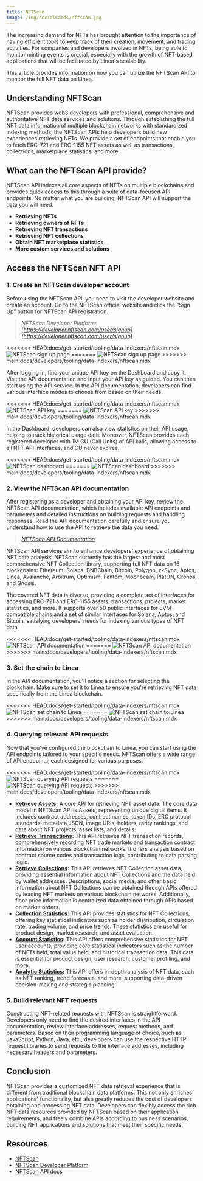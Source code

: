```yaml
---
title: NFTScan
image: /img/socialCards/nftscan.jpg
---
```


The increasing demand for NFTs has brought attention to the importance of having
efficient tools to keep track of their creation, movement, and trading
activities. For companies and developers involved in NFTs, being able to monitor
minting events is crucial, especially with the growth of NFT-based applications
that will be facilitated by Linea's scalability.

This article provides information on how you can utilize the NFTScan API to
monitor the full NFT data on Linea.

## Understanding NFTScan

NFTScan provides web3 developers with professional, comprehensive and
authoritative NFT data services and solutions. Through establishing the full NFT
data information of multiple blockchain networks with standardized indexing
methods, the NFTScan APIs help developers build new experiences retrieving NFTs.
We provide a set of endpoints that enable you to fetch ERC-721 and ERC-1155 NFT
assets as well as transactions, collections, marketplace statistics, and more.

## What can the NFTScan API provide?

NFTScan API indexes all core aspects of NFTs on multiple blockchains and
provides quick access to this through a suite of data-focused API endpoints. No
matter what you are building, NFTScan API will support the data you will need.

- **Retrieving NFTs**
- **Retrieving owners of NFTs**
- **Retrieving NFT transactions**
- **Retrieving NFT collections**
- **Obtain NFT marketplace statistics**
- **More custom services and solutions**

## Access the NFTScan NFT API

### 1. Create an NFTScan developer account

Before using the NFTScan API, you need to visit the developer website and create
an account. Go to the NFTScan official website and click the “Sign Up” button
for NFTScan API registration.

> _NFTScan Developer Platform:
> [https://developer.nftscan.com/user/signup](https://developer.nftscan.com/user/signup)_

<div class="center-container">
  <div class="img-medium">
<<<<<<< HEAD:docs/get-started/tooling/data-indexers/nftscan.mdx
      <img
        src="/img/get_started/tooling/data_indexers/nftscan/Linea_NFTScan_create_account.png"
        alt="NFTScan sign up page"
      />
=======
    <img
      src="/img/developers/tooling/data_indexers/nftscan/Linea_NFTScan_create_account.png"
      alt="NFTScan sign up page"
    />
>>>>>>> main:docs/developers/tooling/data-indexers/nftscan.mdx
  </div>
</div>

After logging in, find your unique API key on the Dashboard and copy it. Visit
the API documentation and input your API key as guided. You can then start using
the API service. In the API documentation, developers can find various interface
modes to choose from based on their needs.

<div class="center-container">
  <div class="img-medium">
<<<<<<< HEAD:docs/get-started/tooling/data-indexers/nftscan.mdx
      <img
        src="/img/get_started/tooling/data_indexers/nftscan/Linea_NFTScan_add_API_key.png"
        alt="NFTScan API key"
      />
=======
    <img
      src="/img/developers/tooling/data_indexers/nftscan/Linea_NFTScan_add_API_key.png"
      alt="NFTScan API key"
    />
>>>>>>> main:docs/developers/tooling/data-indexers/nftscan.mdx
  </div>
</div>

In the Dashboard, developers can also view statistics on their API usage,
helping to track historical usage data. Moreover, NFTScan provides each
registered developer with 1M CU (Call Units) of API calls, allowing access to
all NFT API interfaces, and CU never expires.

<div class="center-container">
  <div class="img-medium">
<<<<<<< HEAD:docs/get-started/tooling/data-indexers/nftscan.mdx
      <img
        src="/img/get_started/tooling/data_indexers/nftscan/Linea_NFTScan_dashboard.png"
        alt="NFTScan dashboard"
      />
=======
    <img
      src="/img/developers/tooling/data_indexers/nftscan/Linea_NFTScan_dashboard.png"
      alt="NFTScan dashboard"
    />
>>>>>>> main:docs/developers/tooling/data-indexers/nftscan.mdx
  </div>
</div>

### 2. View the NFTScan API documentation

After registering as a developer and obtaining your API key, review the NFTScan
API documentation, which includes available API endpoints and parameters and
detailed instructions on building requests and handling responses. Read the API
documentation carefully and ensure you understand how to use the API to retrieve
the data you need.

> _[NFTScan API Documentation](https://docs.nftscan.com)_

NFTScan API services aim to enhance developers' experience of obtaining NFT data
analysis. NFTScan currently has the largest and most comprehensive NFT
Collection library, supporting full NFT data on 16 blockchains: Ethereum,
Solana, BNBChain, Bitcoin, Polygon, zkSync, Aptos, Linea, Avalanche, Arbitrum,
Optimism, Fantom, Moonbeam, PlatON, Cronos, and Gnosis.

The covered NFT data is diverse, providing a complete set of interfaces for
accessing ERC-721 and ERC-1155 assets, transactions, projects, market
statistics, and more. It supports over 50 public interfaces for EVM-compatible
chains and a set of similar interfaces for Solana, Aptos, and Bitcoin,
satisfying developers' needs for indexing various types of NFT data.

<div class="center-container">
  <div class="img-large">
<<<<<<< HEAD:docs/get-started/tooling/data-indexers/nftscan.mdx
      <img
        src="/img/get_started/tooling/data_indexers/nftscan/Linea_NFTScan_API_documentation.png"
        alt="NFTScan API documentation"
      />
=======
    <img
      src="/img/developers/tooling/data_indexers/nftscan/Linea_NFTScan_API_documentation.png"
      alt="NFTScan API documentation"
    />
>>>>>>> main:docs/developers/tooling/data-indexers/nftscan.mdx
  </div>
</div>

### 3. Set the chain to Linea

In the API documentation, you'll notice a section for selecting the blockchain.
Make sure to set it to Linea to ensure you're retrieving NFT data specifically
from the Linea blockchain.

<div class="center-container">
  <div class="img-large">
<<<<<<< HEAD:docs/get-started/tooling/data-indexers/nftscan.mdx
      <img
        src="/img/get_started/tooling/data_indexers/nftscan/Linea_NFTScan_set_chain_to_Linea.png"
        alt="NFTScan set chain to Linea"
      />
=======
    <img
      src="/img/developers/tooling/data_indexers/nftscan/Linea_NFTScan_set_chain_to_Linea.png"
      alt="NFTScan set chain to Linea"
    />
>>>>>>> main:docs/developers/tooling/data-indexers/nftscan.mdx
  </div>
</div>

### 4. Querying relevant API requests

Now that you've configured the blockchain to Linea, you can start using the API
endpoints tailored to your specific needs. NFTScan offers a wide range of API
endpoints, each designed for various purposes.

<div class="center-container">
  <div class="img-large">
<<<<<<< HEAD:docs/get-started/tooling/data-indexers/nftscan.mdx
      <img
        src="/img/get_started/tooling/data_indexers/nftscan/Linea_NFTScan_querying_API_requests.png"
        alt="NFTScan querying API requests"
      />
=======
    <img
      src="/img/developers/tooling/data_indexers/nftscan/Linea_NFTScan_querying_API_requests.png"
      alt="NFTScan querying API requests"
    />
>>>>>>> main:docs/developers/tooling/data-indexers/nftscan.mdx
  </div>
</div>

- **[Retrieve Assets](https://docs.nftscan.com/reference/evm/get-nfts-by-account):**
  A core API for retrieving NFT asset data. The core data model in NFTScan API
  is Assets, representing unique digital items. It includes contract addresses,
  contract names, token IDs, ERC protocol standards, metadata JSON, image URIs,
  holders, rarity rankings, and data about NFT projects, asset lists, and
  details.
- **[Retrieve Transactions](https://docs.nftscan.com/reference/evm/get-transactions-by-account):**
  This API retrieves NFT transaction records, comprehensively recording NFT
  trade markets and transaction contract information on various blockchain
  networks. It offers analysis based on contract source codes and transaction
  logs, contributing to data parsing logic.
- **[Retrieve Collections](https://docs.nftscan.com/reference/evm/get-an-nft-collection):**
  This API retrieves NFT Collection asset data, providing essential information
  about NFT Collections and the data held by wallet addresses. Descriptions,
  social media, and other basic information about NFT Collections can be
  obtained through APIs offered by leading NFT markets on various blockchain
  networks. Additionally, floor price information is centralized data obtained
  through APIs based on market orders.
- **[Collection Statistics](https://docs.nftscan.com/reference/evm/collection-statistics):**
  This API provides statistics for NFT Collections, offering key statistical
  indicators such as holder distribution, circulation rate, trading volume, and
  price trends. These statistics are useful for product design, market research,
  and asset evaluation.
- **[Account Statistics](https://docs.nftscan.com/reference/evm/account-overview-statistics):**
  This API offers comprehensive statistics for NFT user accounts, providing core
  statistical indicators such as the number of NFTs held, total value held, and
  historical transaction data. This data is essential for product design, user
  research, customer profiling, and more.
- **[Analytic Statistics](https://docs.nftscan.com/reference/evm/trade-ranking):**
  This API offers in-depth analysis of NFT data, such as NFT ranking, trend
  forecasts, and more, supporting data-driven decision-making and strategic
  planning.

### 5. Build relevant NFT requests

Constructing NFT-related requests with NFTScan is straightforward. Developers
only need to find the desired interfaces in the API documentation, review
interface addresses, request methods, and parameters. Based on their programming
language of choice, such as JavaScript, Python, Java, etc., developers can use
the respective HTTP request libraries to send requests to the interface
addresses, including necessary headers and parameters.

## Conclusion

NFTScan provides a customized NFT data retrieval experience that is different
from traditional blockchain data platforms. This not only enriches applications'
functionality, but also greatly reduces the cost of developers obtaining and
processing NFT data. Developers can flexibly access the rich NFT data resources
provided by NFTScan based on their application requirements, and freely combine
APIs according to business scenarios, building NFT applications and solutions
that meet their specific needs.

## Resources

- [NFTScan](https://nftscan.com/)
- [NFTScan Developer Platform](https://developer.nftscan.com/)
- [NFTScan API docs](https://docs.nftscan.com)
